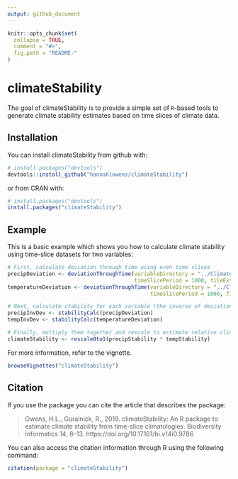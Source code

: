 ```yaml
---
output: github_document
---
```


<!-- README.md is generated from README.Rmd. Please edit that file -->

```r
knitr::opts_chunk$set(
  collapse = TRUE,
  comment = "#>",
  fig.path = "README-"
)
```

# climateStability

The goal of climateStability is to provide a simple set of `R`-based tools to generate climate stability estimates based on time slices of climate data.

## Installation

You can install climateStability from github with:

```r
# install.packages("devtools")
devtools::install_github("hannahlowens/climateStability")
```

or from CRAN with:

```r
# install.packages("devtools")
install.packages("climateStability")
```

## Example

This is a basic example which shows you how to calculate climate stability using time-slice datasets for two variables:

```r
# First, calculate deviation through time using even time slices
precipDeviation <- deviationThroughTime(variableDirectory = "../ClimateStabilityManuscript/precipfiles/",
                                        timeSlicePeriod = 1000, fileExtension = "asc")
temperatureDeviation <- deviationThroughTime(variableDirectory = "../ClimateStabilityManuscript/tempfiles/",
                                             timeSlicePeriod = 1000, fileExtension = "asc")

# Next, calculate stability for each variable (the inverse of deviation, scaled to between 0 and 1)
precipInvDev <- stabilityCalc(precipDeviation)
tempInvDev <- stabilityCalc(temperatureDeviation)

# Finally, multiply them together and rescale to estimate relative climate stability
climateStability <- rescale0to1(precipStability * tempStability)
```

For more information, refer to the vignette.
```r
browseVignettes("climateStability")
```

## Citation

If you use the package you can cite the article that describes the package:

> Owens, H.L., Guralnick, R., 2019. climateStability: An R package to estimate
> climate stability from time-slice climatologies. Biodiversity Informatics
> 14, 8–13. https://doi.org/10.17161/bi.v14i0.9786

You can also access the citation information through R using the following command:

```r
citation(package = "climateStability")
```
